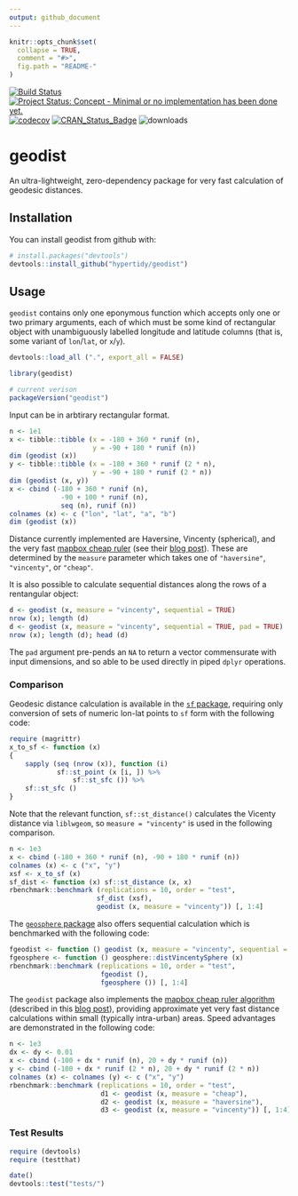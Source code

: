 ```yaml
---
output: github_document
---
```


<!-- README.md is generated from README.Rmd. Please edit that file -->

```r
knitr::opts_chunk$set(
  collapse = TRUE,
  comment = "#>",
  fig.path = "README-"
)
```

[![Build Status](https://travis-ci.org/hypertidy/geodist.svg)](https://travis-ci.org/hypertidy/geodist) 
[![Project Status: Concept - Minimal or no implementation has been done yet.](http://www.repostatus.org/badges/0.1.0/concept.svg)](http://www.repostatus.org/#concept)
[![codecov](https://codecov.io/gh/hypertidy/geodist/branch/master/graph/badge.svg)](https://codecov.io/gh/hypertidy/geodist)
[![CRAN_Status_Badge](http://www.r-pkg.org/badges/version/geodist)](http://cran.r-project.org/web/packages/geodist) 
![downloads](http://cranlogs.r-pkg.org/badges/grand-total/geodist)

# geodist

An ultra-lightweight, zero-dependency package for very fast calculation of
geodesic distances.

## Installation

You can install geodist from github with:

```r
# install.packages("devtools")
devtools::install_github("hypertidy/geodist")
```

## Usage

`geodist` contains only one eponymous function which accepts only one or two
primary arguments, each of which must be some kind of rectangular object with
unambiguously labelled longitude and latitude columns (that is, some variant of
`lon`/`lat`, or `x`/`y`).

```r
devtools::load_all (".", export_all = FALSE)
```
```r
library(geodist)
```
```r
# current verison
packageVersion("geodist")
```

Input can be in arbtirary rectangular format.

```r
n <- 1e1
x <- tibble::tibble (x = -180 + 360 * runif (n),
                     y = -90 + 180 * runif (n))
dim (geodist (x))
y <- tibble::tibble (x = -180 + 360 * runif (2 * n),
                     y = -90 + 180 * runif (2 * n))
dim (geodist (x, y))
x <- cbind (-180 + 360 * runif (n),
             -90 + 100 * runif (n),
             seq (n), runif (n))
colnames (x) <- c ("lon", "lat", "a", "b")
dim (geodist (x))
```
Distance currently implemented are Haversine, Vincenty (spherical), and the very
fast [mapbox cheap
ruler](https://github.com/mapbox/cheap-ruler-cpp/blob/master/include/mapbox/cheap_ruler.hpp)
(see their [blog
post](https://blog.mapbox.com/fast-geodesic-approximations-with-cheap-ruler-106f229ad016)).
These are determined by the `measure` parameter which takes one of
`"haversine"`, `"vincenty"`, or `"cheap"`.

It is also possible to calculate sequential distances along the rows of a
rentangular object:
```r
d <- geodist (x, measure = "vincenty", sequential = TRUE)
nrow (x); length (d)
d <- geodist (x, measure = "vincenty", sequential = TRUE, pad = TRUE)
nrow (x); length (d); head (d)
```
The `pad` argument pre-pends an `NA` to return a vector commensurate with input
dimensions, and so able to be used directly in piped `dplyr` operations.

### Comparison

Geodesic distance calculation is available in the [`sf`
package](https://cran.r-project.org/package=sf), requiring only conversion of
sets of numeric lon-lat points to `sf` form with the following code:
```r
require (magrittr)
x_to_sf <- function (x)
{
    sapply (seq (nrow (x)), function (i)
            sf::st_point (x [i, ]) %>%
                sf::st_sfc ()) %>%
    sf::st_sfc ()
}
```
Note that the relevant function, `sf::st_distance()` calculates the Vicenty
distance via `liblwgeom`, so `measure = "vincenty"` is used in the following
comparison.

```r
n <- 1e3
x <- cbind (-180 + 360 * runif (n), -90 + 180 * runif (n))
colnames (x) <- c ("x", "y")
xsf <- x_to_sf (x)
sf_dist <- function (x) sf::st_distance (x, x)
rbenchmark::benchmark (replications = 10, order = "test",
                      sf_dist (xsf),
                      geodist (x, measure = "vincenty")) [, 1:4]
```
The [`geosphere` package](https://cran.r-project.org/package=geosphere) also
offers sequential calculation which is benchmarked with the following code:
```r
fgeodist <- function () geodist (x, measure = "vincenty", sequential = TRUE)
fgeosphere <- function () geosphere::distVincentySphere (x)
rbenchmark::benchmark (replications = 10, order = "test",
                       fgeodist (),
                       fgeosphere ()) [, 1:4]
```


The `geodist` package also implements the [mapbox cheap ruler
algorithm](https://github.com/mapbox/cheap-ruler-cpp) (described in this [blog
post](https://blog.mapbox.com/fast-geodesic-approximations-with-cheap-ruler-106f229ad016)),
providing approximate yet very fast distance calculations within small
(typically intra-urban) areas. Speed advantages are demonstrated in the
following code:
```r
n <- 1e3
dx <- dy <- 0.01
x <- cbind (-100 + dx * runif (n), 20 + dy * runif (n))
y <- cbind (-100 + dx * runif (2 * n), 20 + dy * runif (2 * n))
colnames (x) <- colnames (y) <- c ("x", "y")
rbenchmark::benchmark (replications = 10, order = "test",
                       d1 <- geodist (x, measure = "cheap"),
                       d2 <- geodist (x, measure = "haversine"),
                       d3 <- geodist (x, measure = "vincenty")) [, 1:4]
```


### Test Results

```r
require (devtools)
require (testthat)
```

```r
date()
devtools::test("tests/")
```

